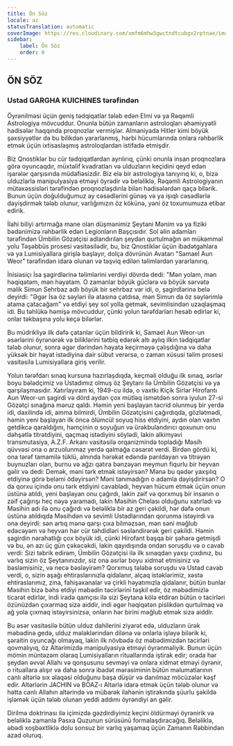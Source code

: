 ```yaml
---
title: Ön Söz
locale: az
statusTranslation: automatic
coverImage: https://res.cloudinary.com/xmfm6mhw3gwctndtcubgx2rptnae/image/upload/v1741354450/small_cover_tratado_esoterico_de_astrologia_hermetica_6210a35442.webp
sidebar:
    label: Ön Söz
    order: 0
---
```

## ÖN SÖZ

### Ustad GARGHA KUICHINES tərəfindən

Öyrənilməsi üçün geniş tədqiqatlar tələb edən Elmi və ya Rəqəmli Astrologiya mövcuddur. Onunla bütün zamanların astroloqları əhəmiyyətli hadisələr haqqında proqnozlar vermişlər. Almaniyada Hitler kimi böyük şəxsiyyətlər də bu bilikdən yararlanmış, hərbi hücumlarında onlara rəhbərlik etmək üçün ixtisaslaşmış astroloqlardan istifadə etmişdir.

Biz Qnostiklər bu cür tədqiqatlardan ayrılırıq, çünki onunla insan proqnozlara görə oyuncaqdır, müxtəlif kvadratları və ulduzların keçidini qeyd edən işarələr qarşısında müdafiəsizdir. Biz elə bir astrologiya tanıyırıq ki, o, bizə ulduzlarla manipulyasiya etməyi öyrədir və beləliklə, Rəqəmli Astrologiyanın mütəxəssisləri tərəfindən proqnozlaşdırıla bilən hadisələrdən qaça bilərik. Bunun üçün doğulduğumuz ay cəsədlərini günəş və ya işıqlı cəsədlərlə dəyişdirmək tələb olunur, varlığımızın öz kökünə, yəni öz toxumumuza etibar edirik.

İlahi biliyi artırmağa mane olan düşmənimiz Şeytani Mənim və ya fiziki bədənimizə rəhbərlik edən Legionların Başçısıdır. Sol əlin adamları tərəfindən Ümbilin Gözətçisi adlandırılan şeydən qurtulmağın ən mükəmməl yolu Təşəbbüs prosesi vasitəsilədir, bu, biz Qnostiklər üçün ibadətgahlara və ya Lumisiyallara girişlə başlayır, dolça dövrünün Avatarı "Samael Aun Weor" tərəfindən idarə olunan və təşviq edilən təlimlərdən yararlanırıq.

İnisiasiçı İsa şagirdlərinə təlimlərini verdiyi dövrdə dedi: "Mən yolam, mən həqiqətəm, mən həyatam. O zamanlar böyük güclərə və böyük sərvətə malik Simun Sehrbaz adlı böyük bir sehrbaz var idi, o, şagirdlərinə belə deyirdi: "Əgər İsa öz səyləri ilə atasına çatdısa, mən Simun da öz səylərimlə atama çatacağam" və etdiyi şey sol yolla getmək, sevimlisindən uzaqlaşmaq idi. Bu təhlükə həmişə mövcuddur, çünki yolun tərəfdarları hesab edirlər ki, onlar təkbaşına yolu keçə bilərlər.

Bu müdrikliyə ilk dəfə çatanlar üçün bildiririk ki, Samael Aun Weor-un əsərlərini öyrənərək və biliklərini tətbiq edərək altı aylıq ilkin tədqiqatlar tələb olunur, sonra əgər dərindən həyata keçirməyə çalışdığına və daha yüksək bir həyat istədiyinə dair sübut verərsə, o zaman xüsusi təlim prosesi vasitəsilə Lumisiyallara giriş verilir.

Yolun tərəfdarı sınaq kursuna hazırlaşdıqda, keçməli olduğu ilk sınaq, əsrlər boyu bələdçimiz və Ustadımız olmuş öz Şeytanı ilə Ümbilin Gözətçisi və ya qarşılaşmasıdır. Xatırlayıram ki, 1949-cu ildə, o vaxtkı Kiçik Sirlər Hirofantı Aun Weor-un şagirdi və dörd aydan çox mütləq ismətdən sonra iyulun 27-si Gözətçi sınağına məruz qaldı. Həmin yeni başlayan təcrid olunmuş bir yerdə idi, daxilində idi, amma bilmirdi, Ümbilin Gözətçisini çağırdıqda, gözlətmədi, həmin yeni başlayan ilk öncə ölümcül soyuq hiss etdiyini, aydın olan vaxtın getdikcə qaraldığını, həmçinin o soyuğun və ürəkbulandırıcı qoxunun onu dəhşətlə titrətdiyini, qaçmaq istədiyini söylədi, lakin alkimyəvi transmutasiya, A.Z.F. Arkanı vasitəsilə orqanizmində topladığı Məsih qüvvəsi ona o arzuolunmaz yerdə qalmağa cəsarət verdi. Birdən gördü ki, ona tərəf tamamilə tüklü, alnında hərəkət edəndə parıldayan və titrəyən buynuzları olan, burnu və ağzı qatıra bənzəyən meymun fiqurlu bir heyvan gəlir və dedi: Demək, məni tərk etmək istəyirsən? Mənə bu qədər yaxşılıq etdiyinə görə beləmi ödəyirsən? Məni tanımadığın o adamla dəyişdirirsən? O da qorxu içində onu tərk etdiyini cavabladı, heyvan hücum etmək üçün onun üstünə atıldı, yeni başlayan onu çağırdı, lakin zəif və qorxmuş bir insanın o zəif çağırışı heç nəyə yaramadı, lakin Məsihin Chelası olduğunu xatırladı və Məsihin adı ilə onu çağırdı və beləliklə bir az geri çəkildi, hər dəfə onun üstünə atıldıqda Məsihdən və sevimli Ustadlarından qorunma istəyirdi və ona deyirdi: sən artıq mənə qarşı çıxa bilməzsən, mən səni məğlub edəcəyəm və heyvan hər cür təhdidləri səsləndirərək geri çəkildi. Həmin şagirdin narahatlığı çox böyük idi, çünki Hirofant başqa bir şəhərə getmişdi və bu, ən azı üç gün çəkəcəkdi, lakin qayıdışında ondan soruşdu və o cavab verdi: Sizi təbrik edirəm, Ümbilin Gözətçisi ilə ilk sınaqdan yaxşı çıxdınız, bu varlıq sizin öz Şeytanınızdır, siz ona əsrlər boyu xidmət etmisiniz və bəsləmisiniz, və necə bəsləyirəm? Qorxmuş tələbə soruşdu və Ustad cavab verdi, o, sizin aşağı ehtiraslarınızla qidalanır, alçaq istəklərimiz, xəstə ehtiraslarımız, zina, fahişəxanalar və çirkli həyatımızla qidalanır, bütün bunlar Məsihin bizə bəhs etdiyi məbədin tacirlərini təşkil edir, öz məbədimizlə ticarət edirlər, indi iradə qamçısı ilə sizi Şeytana kölə etdirən bütün o tacirləri özünüzdən çıxarmaq sizə aiddir, indi əgər həqiqətən pislikdən qurtulmaq və ağ yola çıxmaq istəyirsinizsə, onların hər birini məğlub etmək sizə aiddir.

Bu əsər vasitəsilə bütün ulduz dahilerini ziyarət edə, ulduzların ürək məbədinə gedə, ulduz mələklərindən dilənə və onlarla işləyə bilərik ki, şəraitin oyuncağı olmayaq, lakin ilk növbədə öz məbədimizdən tacirləri qovmalıyıq, öz Altərimizdə manipulyasiya etməyi öyrənməliyik. Bunun üçün mömin müntəzəm olaraq Lumisiyalların rituallarında iştirak edir; orada hər şeydən əvvəl Allahı və qonşusunu sevməyi və onlara xidmət etməyi öyrənir, o rituallara alışır və daha sonra ibadət mərasiminin bütün məlumatlarının canlı altərlə sıx əlaqəsi olduğunu başa düşür və danılmaz möcüzələr kəşf edir. Altərlərin JACHIN və BOAZ-ı Altərlə idarə etmək üçün tələb olunur və hətta canlı Allahın altərində və mübarək ilahənin iştirakında şüurlu şəkildə işləmək üçün tələb olunan yeddi addımı öyrəndiyi an gəlir.

Dirilmə doktrinası ilə içimizdə gəzdirdiyimiz keçini öldürməyi öyrənirik və beləliklə zamanla Pasxa Quzunun sürüsünü formalaşdıracağıq. Beləliklə, əbədi xoşbəxtliklə dolu sonsuz bir varlıq yaşamaq üçün Zamanın Rəbbindən azad oluruq.

